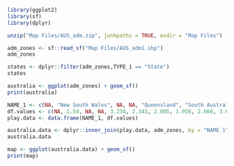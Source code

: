 ```r
library(ggplot2)
library(sf)
library(dplyr)

unzip("Map Files/AUS_adm.zip", junkpaths = TRUE, exdir = "Map Files")

adm_zones <- sf::read_sf("Map Files/AUS_adm1.shp")
adm_zones

states <- dplyr::filter(adm_zones,TYPE_1 == "State")
states

australia <- ggplot(adm_zones) + geom_sf()
print(australia)

NAME_1 <- c(NA, "New South Wales", NA, NA, "Queensland", "South Australia", "Tasmania", "Victora", "Western Australia", "Northern Territory", "Australian Captial Territory")
df.values <- c(NA, 1.54, NA, NA, 3.234, 2.343, 2.005, 1.956, 2.666, 3.67, 1.68)
play.data <- data.frame(NAME_1, df.values)

australia.data <- dplyr::inner_join(play.data, adm_zones, by = "NAME_1")
australia.data

map <- ggplot(australia.data) + geom_sf()
print(map)
```

